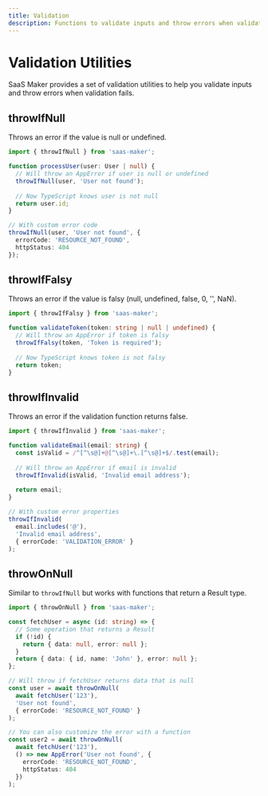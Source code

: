 ```yaml
---
title: Validation
description: Functions to validate inputs and throw errors when validation fails
---
```


# Validation Utilities

SaaS Maker provides a set of validation utilities to help you validate inputs and throw errors when validation fails.

## throwIfNull

Throws an error if the value is null or undefined.

```ts
import { throwIfNull } from 'saas-maker';

function processUser(user: User | null) {
  // Will throw an AppError if user is null or undefined
  throwIfNull(user, 'User not found');
  
  // Now TypeScript knows user is not null
  return user.id;
}

// With custom error code
throwIfNull(user, 'User not found', { 
  errorCode: 'RESOURCE_NOT_FOUND', 
  httpStatus: 404 
});
```

## throwIfFalsy

Throws an error if the value is falsy (null, undefined, false, 0, '', NaN).

```ts
import { throwIfFalsy } from 'saas-maker';

function validateToken(token: string | null | undefined) {
  // Will throw an AppError if token is falsy
  throwIfFalsy(token, 'Token is required');
  
  // Now TypeScript knows token is not falsy
  return token;
}
```

## throwIfInvalid

Throws an error if the validation function returns false.

```ts
import { throwIfInvalid } from 'saas-maker';

function validateEmail(email: string) {
  const isValid = /^[^\s@]+@[^\s@]+\.[^\s@]+$/.test(email);
  
  // Will throw an AppError if email is invalid
  throwIfInvalid(isValid, 'Invalid email address');
  
  return email;
}

// With custom error properties
throwIfInvalid(
  email.includes('@'), 
  'Invalid email address', 
  { errorCode: 'VALIDATION_ERROR' }
);
```

## throwOnNull

Similar to `throwIfNull` but works with functions that return a Result type.

```ts
import { throwOnNull } from 'saas-maker';

const fetchUser = async (id: string) => {
  // Some operation that returns a Result
  if (!id) {
    return { data: null, error: null };
  }
  return { data: { id, name: 'John' }, error: null };
};

// Will throw if fetchUser returns data that is null
const user = await throwOnNull(
  await fetchUser('123'), 
  'User not found',
  { errorCode: 'RESOURCE_NOT_FOUND' }
);

// You can also customize the error with a function
const user2 = await throwOnNull(
  await fetchUser('123'),
  () => new AppError('User not found', { 
    errorCode: 'RESOURCE_NOT_FOUND', 
    httpStatus: 404 
  })
);
``` 

